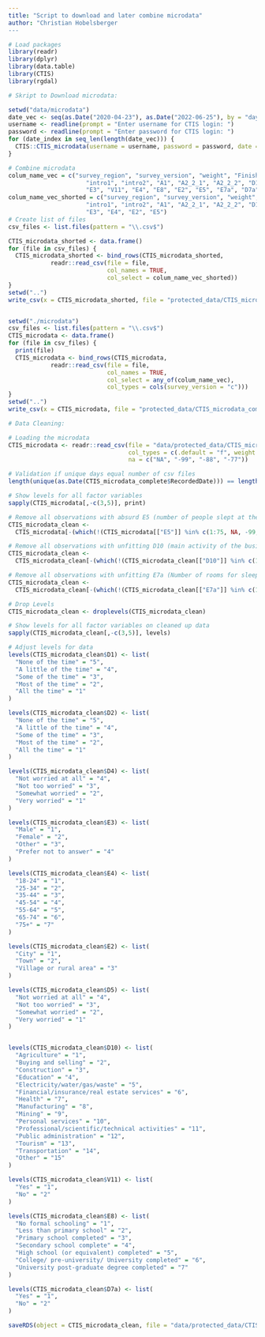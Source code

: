 ```yaml
---
title: "Script to download and later combine microdata"
author: "Christian Hobelsberger
---
```


```r
# Load packages
library(readr)
library(dplyr)
library(data.table)
library(CTIS)
library(rgdal)
```


```r
# Skript to Download microdata:

setwd("data/microdata")
date_vec <- seq(as.Date("2020-04-23"), as.Date("2022-06-25"), by = "day") # Second date is end date
username <- readline(prompt = "Enter username for CTIS login: ")
password <- readline(prompt = "Enter password for CTIS login: ")
for (date_index in seq_len(length(date_vec))) {
  CTIS::CTIS_microdata(username = username, password = password, date = as.character(date_vec[date_index]), type = "full")
}

# Combine microdata
colum_name_vec = c("survey_region", "survey_version", "weight", "Finished", "RecordedDate", "module",
                      "intro1", "intro2", "A1", "A2_2_1", "A2_2_2", "D1", "D2", "D4", "D5",
                      "E3", "V11", "E4", "E8", "E2", "E5", "E7a", "D7a", "D10")
colum_name_vec_shorted = c("survey_region", "survey_version", "weight", "Finished", "RecordedDate",
                      "intro1", "intro2", "A1", "A2_2_1", "A2_2_2", "D1", "D2", "D4",
                      "E3", "E4", "E2", "E5")
# Create list of files
csv_files <- list.files(pattern = "\\.csv$")

CTIS_microdata_shorted <- data.frame()
for (file in csv_files) {
  CTIS_microdata_shorted <- bind_rows(CTIS_microdata_shorted, 
            readr::read_csv(file = file, 
                            col_names = TRUE, 
                            col_select = colum_name_vec_shorted))
}
setwd("..")
write_csv(x = CTIS_microdata_shorted, file = "protected_data/CTIS_microdata_shorted.csv")


setwd("./microdata")
csv_files <- list.files(pattern = "\\.csv$")
CTIS_microdata <- data.frame()
for (file in csv_files) {
  print(file)
  CTIS_microdata <- bind_rows(CTIS_microdata,
            readr::read_csv(file = file,
                            col_names = TRUE,
                            col_select = any_of(colum_name_vec),
                            col_types = cols(survey_version = "c")))
}
setwd("..")
write_csv(x = CTIS_microdata, file = "protected_data/CTIS_microdata_complete.csv")
```


```r
# Data Cleaning:

# Loading the microdata
CTIS_microdata <- readr::read_csv(file = "data/protected_data/CTIS_microdata_complete.csv", col_names = TRUE,
                                  col_types = c(.default = "f", weight = "d", RecordedDate = "T", E7a = "d"), 
                                  na = c("NA", "-99", "-88", "-77"))

# Validation if unique days equal number of csv files
length(unique(as.Date(CTIS_microdata_complete$RecordedDate))) == length(csv_files)

# Show levels for all factor variables
sapply(CTIS_microdata[,-c(3,5)], print)

# Remove all observations with absurd E5 (number of people slept at the same place) values
CTIS_microdata_clean <- 
  CTIS_microdata[-(which(!(CTIS_microdata[["E5"]] %in% c(1:75, NA, -99, -77)))), ]

# Remove all observations with unfitting D10 (main activity of the business) values
CTIS_microdata_clean <- 
  CTIS_microdata_clean[-(which(!(CTIS_microdata_clean[["D10"]] %in% c(1:15, NA, -99, -77)))), ]

# Remove all observations with unfitting E7a (Number of rooms for sleeping) values
CTIS_microdata_clean <- 
  CTIS_microdata_clean[-(which(!(CTIS_microdata_clean[["E7a"]] %in% c(1:50, NA, -99, -77)))), ]

# Drop Levels
CTIS_microdata_clean <- droplevels(CTIS_microdata_clean)

# Show levels for all factor variables on cleaned up data
sapply(CTIS_microdata_clean[,-c(3,5)], levels)

# Adjust levels for data
levels(CTIS_microdata_clean$D1) <- list(
  "None of the time" = "5",
  "A little of the time" = "4",
  "Some of the time" = "3",
  "Most of the time" = "2",
  "All the time" = "1"
)

levels(CTIS_microdata_clean$D2) <- list(
  "None of the time" = "5",
  "A little of the time" = "4",
  "Some of the time" = "3",
  "Most of the time" = "2",
  "All the time" = "1"
)

levels(CTIS_microdata_clean$D4) <- list(
  "Not worried at all" = "4",
  "Not too worried" = "3",
  "Somewhat worried" = "2",
  "Very worried" = "1"
)

levels(CTIS_microdata_clean$E3) <- list(
  "Male" = "1",
  "Female" = "2",
  "Other" = "3",
  "Prefer not to answer" = "4"
)

levels(CTIS_microdata_clean$E4) <- list(
  "18-24" = "1",
  "25-34" = "2",
  "35-44" = "3",
  "45-54" = "4",
  "55-64" = "5",
  "65-74" = "6",
  "75+" = "7"
)

levels(CTIS_microdata_clean$E2) <- list(
  "City" = "1",
  "Town" = "2",
  "Village or rural area" = "3"
)

levels(CTIS_microdata_clean$D5) <- list(
  "Not worried at all" = "4",
  "Not too worried" = "3",
  "Somewhat worried" = "2",
  "Very worried" = "1"
)


levels(CTIS_microdata_clean$D10) <- list(
  "Agriculture" = "1",
  "Buying and selling" = "2",
  "Construction" = "3",
  "Education" = "4",
  "Electricity/water/gas/waste" = "5",
  "Financial/insurance/real estate services" = "6",
  "Health" = "7",
  "Manufacturing" = "8",
  "Mining" = "9",
  "Personal services" = "10",
  "Professional/scientific/technical activities" = "11",
  "Public administration" = "12",
  "Tourism" = "13",
  "Transportation" = "14",
  "Other" = "15"
)

levels(CTIS_microdata_clean$V11) <- list(
  "Yes" = "1",
  "No" = "2"
)

levels(CTIS_microdata_clean$E8) <- list(
  "No formal schooling" = "1",
  "Less than primary school" = "2",
  "Primary school completed" = "3",
  "Secondary school complete" = "4",
  "High school (or equivalent) completed" = "5",
  "College/ pre-university/ University completed" = "6",
  "University post-graduate degree completed" = "7"
)

levels(CTIS_microdata_clean$D7a) <- list(
  "Yes" = "1",
  "No" = "2"
)

saveRDS(object = CTIS_microdata_clean, file = "data/protected_data/CTIS_microdata_cleanV3.RDS")
```
